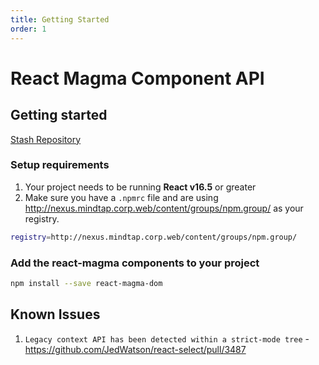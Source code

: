 ```yaml
---
title: Getting Started
order: 1
---
```


# React Magma Component API

## Getting started

[Stash Repository](http://stash.corp.web:7990/projects/FRONT/repos/react-magma/browse)

### Setup requirements

1. Your project needs to be running **React v16.5** or greater
2. Make sure you have a `.npmrc` file and are using http://nexus.mindtap.corp.web/content/groups/npm.group/ as your registry.

```sh
registry=http://nexus.mindtap.corp.web/content/groups/npm.group/
```

### Add the react-magma components to your project

```sh
npm install --save react-magma-dom
```

## Known Issues

1. `Legacy context API has been detected within a strict-mode tree` - https://github.com/JedWatson/react-select/pull/3487
